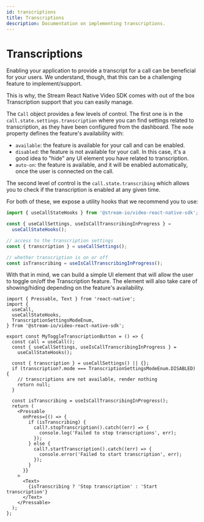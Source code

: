 ```yaml
---
id: transcriptions
title: Transcriptions
description: Documentation on implementing transcriptions.
---
```


# Transcriptions

Enabling your application to provide a transcript for a call can be beneficial for your users. We understand, though, that this can be a challenging feature to implement/support.

This is why, the Stream React Native Video SDK comes with out of the box Transcription support that you can easily manage.

The `Call` object provides a few levels of control. The first one is in the `call.state.settings.transcription` where you can find settings related to transcription, as they have been configured from the dashboard.
The `mode` property defines the feature's availability with:

- `available`: the feature is available for your call and can be enabled.
- `disabled`: the feature is not available for your call. In this case, it's a good idea to "hide" any UI element you have related to transcription.
- `auto-on`: the feature is available, and it will be enabled automatically, once the user is connected on the call.

The second level of control is the `call.state.transcribing` which allows you to check if the transcription is enabled at any given time.

For both of these, we expose a utility hooks that we recommend you to use:

```typescript
import { useCallStateHooks } from '@stream-io/video-react-native-sdk';

const { useCallSettings, useIsCallTranscribingInProgress } =
  useCallStateHooks();

// access to the transcription settings
const { transcription } = useCallSettings();

// whether transcription is on or off
const isTranscribing = useIsCallTranscribingInProgress();
```

With that in mind, we can build a simple UI element that will allow the user to toggle on/off the Transcription feature. The element will also take care of showing/hiding depending on the feature's availability.

```tsx
import { Pressable, Text } from 'react-native';
import {
  useCall,
  useCallStateHooks,
  TranscriptionSettingsModeEnum,
} from '@stream-io/video-react-native-sdk';

export const MyToggleTranscriptionButton = () => {
  const call = useCall();
  const { useCallSettings, useIsCallTranscribingInProgress } =
    useCallStateHooks();

  const { transcription } = useCallSettings() || {};
  if (transcription?.mode === TranscriptionSettingsModeEnum.DISABLED) {
    // transcriptions are not available, render nothing
    return null;
  }

  const isTranscribing = useIsCallTranscribingInProgress();
  return (
    <Pressable
      onPress={() => {
        if (isTranscribing) {
          call?.stopTranscription().catch((err) => {
            console.log('Failed to stop transcriptions', err);
          });
        } else {
          call?.startTranscription().catch((err) => {
            console.error('Failed to start transcription', err);
          });
        }
      }}
    >
      <Text>
        {isTranscribing ? 'Stop transcription' : 'Start transcription'}
      </Text>
    </Pressable>
  );
};
```
